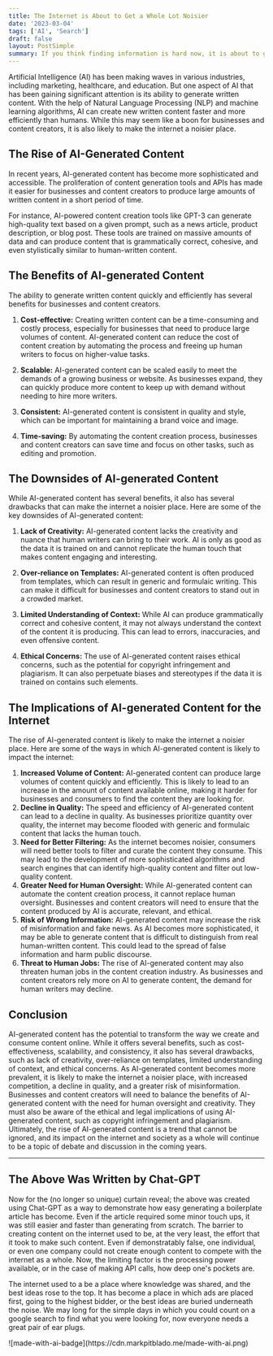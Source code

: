 ```yaml
---
title: The Internet is About to Get a Whole Lot Noisier
date: '2023-03-04'
tags: ['AI', 'Search']
draft: false
layout: PostSimple
summary: If you think finding information is hard now, it is about to get a whole lot harder. Artificial intelligence can create content at a scale that we haven't seen before, and a lot of it is going to be nothing but noise.
---
```


Artificial Intelligence (AI) has been making waves in various industries, including marketing, healthcare, and education. But one aspect of AI that has been gaining significant attention is its ability to generate written content. With the help of Natural Language Processing (NLP) and machine learning algorithms, AI can create new written content faster and more efficiently than humans. While this may seem like a boon for businesses and content creators, it is also likely to make the internet a noisier place.

## The Rise of AI-Generated Content

In recent years, AI-generated content has become more sophisticated and accessible. The proliferation of content generation tools and APIs has made it easier for businesses and content creators to produce large amounts of written content in a short period of time.

For instance, AI-powered content creation tools like GPT-3 can generate high-quality text based on a given prompt, such as a news article, product description, or blog post. These tools are trained on massive amounts of data and can produce content that is grammatically correct, cohesive, and even stylistically similar to human-written content.

## The Benefits of AI-generated Content

The ability to generate written content quickly and efficiently has several benefits for businesses and content creators.

1. **Cost-effective:** Creating written content can be a time-consuming and costly process, especially for businesses that need to produce large volumes of content. AI-generated content can reduce the cost of content creation by automating the process and freeing up human writers to focus on higher-value tasks.

2. **Scalable:** AI-generated content can be scaled easily to meet the demands of a growing business or website. As businesses expand, they can quickly produce more content to keep up with demand without needing to hire more writers.

3. **Consistent:** AI-generated content is consistent in quality and style, which can be important for maintaining a brand voice and image.

4. **Time-saving:** By automating the content creation process, businesses and content creators can save time and focus on other tasks, such as editing and promotion.

## The Downsides of AI-generated Content

While AI-generated content has several benefits, it also has several drawbacks that can make the internet a noisier place. Here are some of the key downsides of AI-generated content:

1. **Lack of Creativity:** AI-generated content lacks the creativity and nuance that human writers can bring to their work. AI is only as good as the data it is trained on and cannot replicate the human touch that makes content engaging and interesting.

2. **Over-reliance on Templates:** AI-generated content is often produced from templates, which can result in generic and formulaic writing. This can make it difficult for businesses and content creators to stand out in a crowded market.

3. **Limited Understanding of Context:** While AI can produce grammatically correct and cohesive content, it may not always understand the context of the content it is producing. This can lead to errors, inaccuracies, and even offensive content.

4. **Ethical Concerns:** The use of AI-generated content raises ethical concerns, such as the potential for copyright infringement and plagiarism. It can also perpetuate biases and stereotypes if the data it is trained on contains such elements.

## The Implications of AI-generated Content for the Internet

The rise of AI-generated content is likely to make the internet a noisier place. Here are some of the ways in which AI-generated content is likely to impact the internet:

1. **Increased Volume of Content:** AI-generated content can produce large volumes of content quickly and efficiently. This is likely to lead to an increase in the amount of content available online, making it harder for businesses and consumers to find the content they are looking for.
2. **Decline in Quality:** The speed and efficiency of AI-generated content can lead to a decline in quality. As businesses prioritize quantity over quality, the internet may become flooded with generic and formulaic content that lacks the human touch.
3. **Need for Better Filtering:** As the internet becomes noisier, consumers will need better tools to filter and curate the content they consume. This may lead to the development of more sophisticated algorithms and search engines that can identify high-quality content and filter out low-quality content.
4. **Greater Need for Human Oversight:** While AI-generated content can automate the content creation process, it cannot replace human oversight. Businesses and content creators will need to ensure that the content produced by AI is accurate, relevant, and ethical.
5. **Risk of Wrong Information:** AI-generated content may increase the risk of misinformation and fake news. As AI becomes more sophisticated, it may be able to generate content that is difficult to distinguish from real human-written content. This could lead to the spread of false information and harm public discourse.
6. **Threat to Human Jobs:** The rise of AI-generated content may also threaten human jobs in the content creation industry. As businesses and content creators rely more on AI to generate content, the demand for human writers may decline.

## Conclusion

AI-generated content has the potential to transform the way we create and consume content online. While it offers several benefits, such as cost-effectiveness, scalability, and consistency, it also has several drawbacks, such as lack of creativity, over-reliance on templates, limited understanding of context, and ethical concerns. As AI-generated content becomes more prevalent, it is likely to make the internet a noisier place, with increased competition, a decline in quality, and a greater risk of misinformation. Businesses and content creators will need to balance the benefits of AI-generated content with the need for human oversight and creativity. They must also be aware of the ethical and legal implications of using AI-generated content, such as copyright infringement and plagiarism. Ultimately, the rise of AI-generated content is a trend that cannot be ignored, and its impact on the internet and society as a whole will continue to be a topic of debate and discussion in the coming years.

<hr></hr>

## The Above Was Written by Chat-GPT

Now for the (no longer so unique) curtain reveal; the above was created using Chat-GPT as a way to demonstrate how easy generating a boilerplate article has become. Even if the article required some minor touch ups, it was still easier and faster than generating from scratch. The barrier to creating content on the internet used to be, at the very least, the effort that it took to make such content. Even if demonstratably false, one individual, or even one company could not create enough content to compete with the internet as a whole. Now, the limiting factor is the processing power available, or in the case of making API calls, how deep one's pockets are.

The internet used to a be a place where knowledge was shared, and the best ideas rose to the top. It has become a place in which ads are placed first, going to the highest bidder, or the best ideas are buried underneath the noise. We may long for the simple days in which you could count on a google search to find what you were looking for, now everyone needs a great pair of ear plugs.

<div className="w-1/12">
![made-with-ai-badge](https://cdn.markpitblado.me/made-with-ai.png)
</div>
